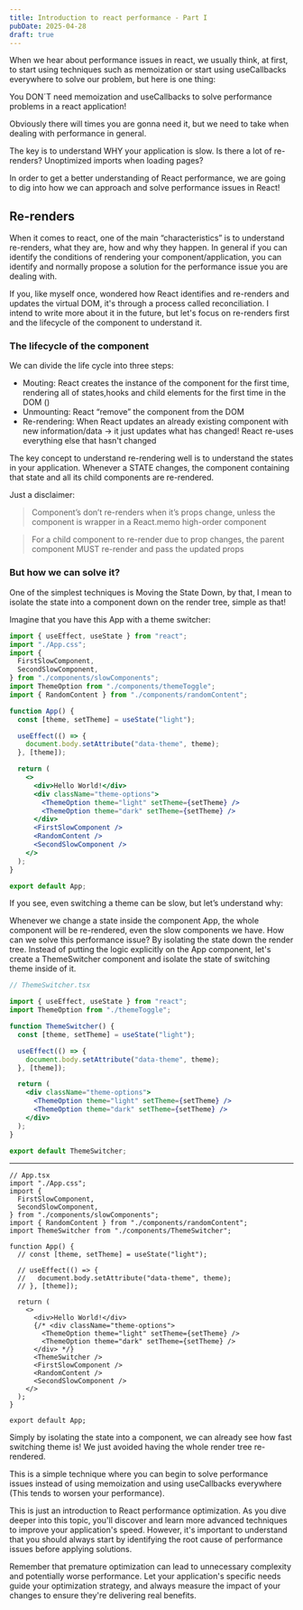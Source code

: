 ```yaml
---
title: Introduction to react performance - Part I
pubDate: 2025-04-28
draft: true
---
```



When we hear about performance issues in react, we usually think, at first, to start using techniques such as memoization or start using useCallbacks everywhere to solve our problem, but here is one thing:

You DON´T need memoization and useCallbacks to solve performance problems in a react application!

Obviously there will times you are gonna need it, but we need to take when dealing with performance in general.

The key is to understand WHY your application is slow. Is there a lot of re-renders? Unoptimized imports when loading pages?

In order to get a better understanding of React performance, we are going to dig into how we can approach and solve performance issues in React!

## Re-renders

When it comes to react, one of the main “characteristics” is to understand re-renders, what they are, how and why they happen. In general if you can identify the conditions of rendering your component/application, you can identify and normally propose a solution for the performance issue you are dealing with.

If you, like myself once, wondered how React identifies and re-renders and updates the virtual DOM, it's through a process called reconciliation. I intend to write more about it in the future, but let's focus on re-renders first and the lifecycle of the component to understand it.

### The lifecycle of the component

We can divide the life cycle into three steps:

- Mouting: React creates the instance of the component for the first time, rendering all of states,hooks and child elements for the first time in the DOM ()
- Unmounting: React “remove” the component from the DOM
- Re-rendering: When React updates an already existing component with new information/data → it just updates what has changed! React re-uses everything else that hasn't changed

The key concept to understand re-rendering well is to understand the states in your application. Whenever a STATE changes, the component containing that state and all its child components are re-rendered.

Just a disclaimer:

> Component’s don’t re-renders when it’s props change, unless the component is wrapper in a React.memo high-order component

> For a child component to re-render due to prop changes, the parent component MUST re-render and pass the updated props

### But how we can solve it?

One of the simplest techniques is Moving the State Down, by that, I mean to isolate the state into a component down on the render tree, simple as that!

Imagine that you have this App with a theme switcher:

```jsx
import { useEffect, useState } from "react";
import "./App.css";
import {
  FirstSlowComponent,
  SecondSlowComponent,
} from "./components/slowComponents";
import ThemeOption from "./components/themeToggle";
import { RandomContent } from "./components/randomContent";

function App() {
  const [theme, setTheme] = useState("light");

  useEffect(() => {
    document.body.setAttribute("data-theme", theme);
  }, [theme]);

  return (
    <>
      <div>Hello World!</div>
      <div className="theme-options">
        <ThemeOption theme="light" setTheme={setTheme} />
        <ThemeOption theme="dark" setTheme={setTheme} />
      </div>
      <FirstSlowComponent />
      <RandomContent />
      <SecondSlowComponent />
    </>
  );
}

export default App;
```

If you see, even switching a theme can be slow, but let’s understand why:

Whenever we change a state inside the component App, the whole component will be re-rendered, even the slow components we have. How can we solve this performance issue? By isolating the state down the render tree. Instead of putting the logic explicitly on the App component, let's create a ThemeSwitcher component and isolate the state of switching theme inside of it.

```jsx
// ThemeSwitcher.tsx

import { useEffect, useState } from "react";
import ThemeOption from "./themeToggle";

function ThemeSwitcher() {
  const [theme, setTheme] = useState("light");

  useEffect(() => {
    document.body.setAttribute("data-theme", theme);
  }, [theme]);

  return (
    <div className="theme-options">
      <ThemeOption theme="light" setTheme={setTheme} />
      <ThemeOption theme="dark" setTheme={setTheme} />
    </div>
  );
}

export default ThemeSwitcher;
```

---

```tsx
// App.tsx
import "./App.css";
import {
  FirstSlowComponent,
  SecondSlowComponent,
} from "./components/slowComponents";
import { RandomContent } from "./components/randomContent";
import ThemeSwitcher from "./components/ThemeSwitcher";

function App() {
  // const [theme, setTheme] = useState("light");

  // useEffect(() => {
  //   document.body.setAttribute("data-theme", theme);
  // }, [theme]);

  return (
    <>
      <div>Hello World!</div>
      {/* <div className="theme-options">
        <ThemeOption theme="light" setTheme={setTheme} />
        <ThemeOption theme="dark" setTheme={setTheme} />
      </div> */}
      <ThemeSwitcher />
      <FirstSlowComponent />
      <RandomContent />
      <SecondSlowComponent />
    </>
  );
}

export default App;
```

Simply by isolating the state into a component, we can already see how fast switching theme is! We just avoided having the whole render tree re-rendered.

<NotionImage
  src={func1}
  alt="Example"
  caption="This is a caption, just like in Notion."
/>

This is a simple technique where you can begin to solve performance issues instead of using memoization and using useCallbacks everywhere (This tends to worsen your performance).

This is just an introduction to React performance optimization. As you dive deeper into this topic, you'll discover and learn more advanced techniques to improve your application's speed. However, it's important to understand that you should always start by identifying the root cause of performance issues before applying solutions.

Remember that premature optimization can lead to unnecessary complexity and potentially worse performance. Let your application's specific needs guide your optimization strategy, and always measure the impact of your changes to ensure they're delivering real benefits.

